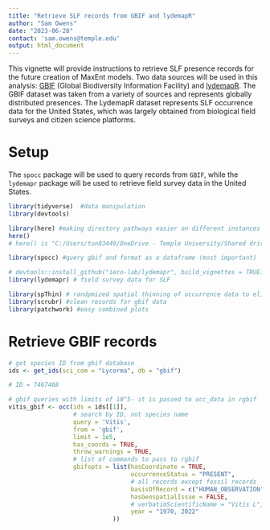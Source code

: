 ```yaml
---
title: "Retrieve SLF records from GBIF and lydemapR"
author: "Sam Owens"
date: "2023-06-28"
contact: 'sam.owens@temple.edu'
output: html_document
---
```


This vignette will provide instructions to retrieve SLF presence records for the future creation of MaxEnt models. Two data sources will be used in this analysis: [GBIF](https://www.gbif.org/) (Global Biodiversity Information Facility) and [lydemapR](https://github.com/ieco-lab/lydemapr). The GBIF dataset was taken from a variety of sources and represents globally distributed presences. The LydemapR dataset represents SLF occurrence data for the United States, which was largely obtained from biological field surveys and citizen science platforms.

# Setup

The `spocc` package will be used to query records from `GBIF`, while the `lydemapr` package will be used to retrieve field survey data in the United States.

```r

library(tidyverse)  #data manipulation
library(devtools)

library(here) #making directory pathways easier on different instances
here()
# here() is "C:/Users/tun83449/OneDrive - Temple University/Shared drives/slfClimate/projects/slfSpread/slfSpread_pkg"

library(spocc) #query gbif and format as a dataframe (most important)

# devtools::install_github("ieco-lab/lydemapr", build_vignettes = TRUE)
library(lydemapr) # field survey data for SLF

library(spThin) # randpmized spatial thinning of occurrence data to eliminate possible sample bias
library(scrubr) #clean records for gbif data
library(patchwork) #easy combined plots

```

# Retrieve GBIF records

```r

# get species ID from gbif database
ids <- get_ids(sci_com = "Lycorma", db = "gbif")

# ID = 7467468

# gbif queries with limits of 10^5- it is passed to occ_data in rgbif
vitis_gbif <- occ(ids = ids[[1]],
                  # search by ID, not species name
                  query = 'Vitis',
                  from = 'gbif', 
                  limit = 1e5, 
                  has_coords = TRUE, 
                  throw_warnings = TRUE,
                  # list of commands to pass to rgbif
                  gbifopts = list(hasCoordinate = TRUE,
                                  occurrenceStatus = "PRESENT",
                                  # all records except fossil records
                                  basisOfRecord = c("HUMAN_OBSERVATION", "MATERIAL_CITATION", "MATERIAL_SAMPLE", "LIVING_SPECIMEN", "MACHINE_OBSERVATION", "OBSERVATION", "PRESERVED_SPECIMEN", "OCCURRENCE"),
                                  hasGeospatialIssue = FALSE,
                                  # verbatimScientificName = "Vitis L",
                                  year = "1970, 2022"
                             ))
  
```
